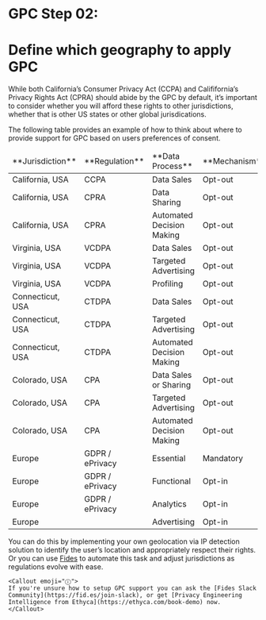 
# GPC Step 02:
# Define which geography to apply GPC
While both California’s Consumer Privacy Act (CCPA) and Calififornia’s Privacy Rights Act (CPRA) should abide by the GPC by default, it’s important to consider whether you will afford these rights to other jurisdictions, whether that is other US states or other global jurisdications.

The following table provides an example of how to think about where to provide support for GPC based on users preferences of consent.

<table>
<thead>
  <tr>
   <td>**Jurisdiction**</td>
   <td>**Regulation**</td>
   <td>**Data Process**</td>
   <td>**Mechanism**</td>
   <td>**GPC Suitability**</td>
  </tr>
  </thead>
  <tbody>
  <tr>
   <td>California, USA</td>
   <td>CCPA</td>
   <td>Data Sales</td>
   <td>Opt-out</td>
   <td>**YES**</td>
  </tr>
  <tr>
   <td>California, USA</td>
   <td>CPRA</td>
   <td>Data Sharing</td>
   <td>Opt-out</td>
   <td>**YES**</td>
  </tr>
  <tr>
   <td>California, USA</td>
   <td>CPRA</td>
   <td>Automated Decision Making</td>
   <td>Opt-out</td>
   <td>**NO**</td>
  </tr>
  <tr>
   <td>Virginia, USA</td>
   <td>VCDPA</td>
   <td>Data Sales</td>
   <td>Opt-out</td>
   <td>**YES**</td>
  </tr>
  <tr>
   <td>Virginia, USA</td>
   <td>VCDPA</td>
   <td>Targeted Advertising</td>
   <td>Opt-out</td>
   <td>**YES**</td>
  </tr>
  <tr>
   <td>Virginia, USA</td>
   <td>VCDPA</td>
   <td>Profiling</td>
   <td>Opt-out</td>
   <td>**NO**</td>
  </tr>
  <tr>
   <td>Connecticut, USA</td>
   <td>CTDPA</td>
   <td>Data Sales</td>
   <td>Opt-out</td>
   <td>**YES**</td>
  </tr>
  <tr>
   <td>Connecticut, USA</td>
   <td>CTDPA</td>
   <td>Targeted Advertising</td>
   <td>Opt-out</td>
   <td>**YES**</td>
  </tr>
  <tr>
   <td>Connecticut, USA</td>
   <td>CTDPA</td>
   <td>Automated Decision Making</td>
   <td>Opt-out</td>
   <td>**NO**</td>
  </tr>
  <tr>
   <td>Colorado, USA</td>
   <td>CPA</td>
   <td>Data Sales or Sharing</td>
   <td>Opt-out</td>
   <td>**YES**</td>
  </tr>
  <tr>
   <td>Colorado, USA</td>
   <td>CPA</td>
   <td>Targeted Advertising</td>
   <td>Opt-out</td>
   <td>**YES**</td>
  </tr>
  <tr>
   <td>Colorado, USA</td>
   <td>CPA</td>
   <td>Automated Decision Making</td>
   <td>Opt-out</td>
   <td>**NO**</td>
  </tr>
  <tr>
   <td>Europe</td>
   <td>GDPR / ePrivacy</td>
   <td>Essential</td>
   <td>Mandatory</td>
   <td>**NO**</td>
  </tr>
  <tr>
   <td>Europe</td>
   <td>GDPR / ePrivacy</td>
   <td>Functional</td>
   <td>Opt-in</td>
   <td>**NO**</td>
  </tr>
  <tr>
   <td>Europe</td>
   <td>GDPR / ePrivacy</td>
   <td>Analytics</td>
   <td>Opt-in</td>
   <td>**NO**</td>
  </tr>
  <tr>
   <td>Europe</td>
   <td></td>
   <td>Advertising</td>
   <td>Opt-in</td>
   <td>**YES**</td>
  </tr>
  </tbody>
</table>

You can do this by implementing your own geolocation via IP detection solution to identify the user’s location and appropriately respect their rights. Or you can use [Fides](https://ethyca.com/book-demo) to automate this task and adjust jurisdictions as regulations evolve with ease.

    <Callout emoji="ⓘ">
    If you're unsure how to setup GPC support you can ask the [Fides Slack Community](https://fid.es/join-slack), or get [Privacy Engineering Intelligence from Ethyca](https://ethyca.com/book-demo) now.
    </Callout>
